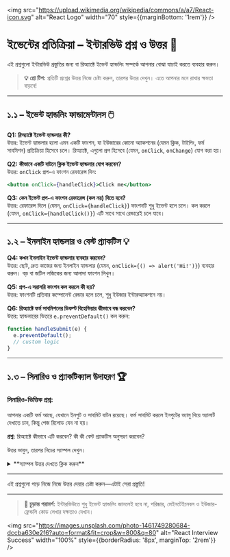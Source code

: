 
<img src="https://upload.wikimedia.org/wikipedia/commons/a/a7/React-icon.svg" alt="React Logo" width="70" style={{marginBottom: '1rem'}} />

# ইভেন্টের প্রতিক্রিয়া – ইন্টারভিউ প্রশ্ন ও উত্তর 🎯

এই প্রশ্নগুলো ইন্টারভিউ প্রস্তুতির জন্য বা রিঅ্যাক্টে ইভেন্ট হ্যান্ডলিং সম্পর্কে আপনার বোঝা যাচাই করতে ব্যবহার করুন।

> **💡 প্রো টিপ:** প্রতিটি প্রশ্নের উত্তর নিজে চেষ্টা করুন, তারপর উত্তর দেখুন। এতে আপনার মনে রাখার ক্ষমতা বাড়বে!

---

## ১.১ – ইভেন্ট হ্যান্ডলিং ফান্ডামেন্টালস 🖱️

<div style={{ background: 'rgba(0, 100, 200, 0.10)', padding: '15px', borderRadius: '5px', marginBottom: '20px', border: '1px solid rgba(0, 100, 200, 0.15)', color: 'inherit' }}>

**Q1: রিঅ্যাক্টে ইভেন্ট হ্যান্ডলার কী?**  
উত্তর: ইভেন্ট হ্যান্ডলার হলো এমন একটি ফাংশন, যা ইউজারের কোনো অ্যাকশনের (যেমন ক্লিক, টাইপিং, ফর্ম সাবমিশন) প্রতিক্রিয়া হিসেবে চলে। রিঅ্যাক্টে, এগুলো প্রপ হিসেবে (যেমন, `onClick`, `onChange`) যোগ করা হয়।

**Q2: কীভাবে একটি বাটনে ক্লিক ইভেন্ট হ্যান্ডলার যোগ করবেন?**  
উত্তর: `onClick` প্রপ-এ ফাংশন রেফারেন্স দিন:
```jsx
<button onClick={handleClick}>Click me</button>
```

**Q3: কেন ইভেন্ট প্রপ-এ ফাংশন রেফারেন্স (কল নয়) দিতে হবে?**  
উত্তর: রেফারেন্স দিলে (যেমন, `onClick={handleClick}`) ফাংশনটি শুধু ইভেন্ট হলে চলে। কল করলে (যেমন, `onClick={handleClick()}`) এটি সাথে সাথে রেন্ডারেই চলে যাবে।

</div>

---

## ১.২ – ইনলাইন হ্যান্ডলার ও বেস্ট প্র্যাকটিস 💡

<div style={{ background: 'rgba(230, 150, 70, 0.10)', padding: '15px', borderRadius: '5px', marginBottom: '20px', border: '1px solid rgba(230, 150, 70, 0.15)', color: 'inherit' }}>

**Q4: কখন ইনলাইন ইভেন্ট হ্যান্ডলার ব্যবহার করবেন?**  
উত্তর: ছোট, দ্রুত কাজের জন্য ইনলাইন হ্যান্ডলার (যেমন, `onClick={() => alert('Hi!')}`) ব্যবহার করুন। বড় বা জটিল লজিকের জন্য আলাদা ফাংশন লিখুন।

**Q5: প্রপ-এ সরাসরি ফাংশন কল করলে কী হয়?**  
উত্তর: ফাংশনটি প্রতিবার কম্পোনেন্ট রেন্ডার হলে চলে, শুধু ইউজার ইন্টারঅ্যাকশনে নয়।

**Q6: রিঅ্যাক্টে ফর্ম সাবমিশনের ডিফল্ট বিহেভিয়ার কীভাবে বন্ধ করবেন?**  
উত্তর: হ্যান্ডলারের ভিতরে `e.preventDefault()` কল করুন:
```jsx
function handleSubmit(e) {
  e.preventDefault();
  // custom logic
}
```

</div>

---

## ১.৩ – সিনারিও ও প্র্যাকটিক্যাল উদাহরণ 🏆

<div style={{ background: 'rgba(20, 120, 220, 0.10)', padding: '20px', borderRadius: '5px', marginBottom: '20px', border: '1px solid rgba(20, 120, 220, 0.15)', color: 'inherit' }}>

### সিনারিও-ভিত্তিক প্রশ্ন:

আপনার একটি ফর্ম আছে, যেখানে ইনপুট ও সাবমিট বাটন রয়েছে। ফর্ম সাবমিট করলে ইনপুটের ভ্যালু দিয়ে অ্যালার্ট দেখাতে চান, কিন্তু পেজ রিলোড যেন না হয়।

**প্রশ্ন:** রিঅ্যাক্টে কীভাবে এটি করবেন? কী কী বেস্ট প্র্যাকটিস অনুসরণ করবেন?

উত্তর ভাবুন, তারপর নিচের স্যাম্পল দেখুন।

<details>
<summary>**স্যাম্পল উত্তর দেখতে ক্লিক করুন**</summary>

**স্যাম্পল অ্যাপ্রোচ:**

```jsx
import { useState } from 'react';

export default function MyForm() {
  const [value, setValue] = useState('');
  const handleSubmit = (e) => {
    e.preventDefault();
    alert(value);
  };
  return (
    <form onSubmit={handleSubmit}>
      <input value={value} onChange={e => setValue(e.target.value)} />
      <button type="submit">Submit</button>
    </form>
  );
}
```

- `e.preventDefault()` ব্যবহার করুন, যাতে ডিফল্ট বিহেভিয়ার বন্ধ থাকে।
- ইনপুট ভ্যালু ট্র্যাক করতে স্টেট ব্যবহার করুন।
- ক্লিয়ারিটি জন্য আলাদা হ্যান্ডলার ফাংশন ব্যবহার করুন।

</details>
</div>

---

<Callout type="info">এই প্রশ্নগুলো পড়ে নিজে নিজে উত্তর দেয়ার চেষ্টা করুন—এটাই সেরা প্রস্তুতি!</Callout>

---

> **🚀 চূড়ান্ত পরামর্শ:** ইন্টারভিউতে শুধু ইভেন্ট হ্যান্ডলিং জানলেই হবে না, পরিষ্কার, মেইনটেইনেবল ও ইউজার-ফ্রেন্ডলি কোড লেখার দক্ষতাও দেখান।

<img src="https://images.unsplash.com/photo-1461749280684-dccba630e2f6?auto=format&fit=crop&w=800&q=80" alt="React Interview Success" width="100%" style={{borderRadius: '8px', marginTop: '2rem'}} />
